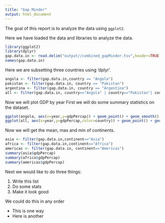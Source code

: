 ```yaml
---
title: "Gap Minder"
output: html_document
---
```


The goal of this report is to analyze the data using `ggplot2`.



Here we have loaded the data and libraries to analyze the data.
```r
library(ggplot2)
library(dplyr)
gap.data.in <- read.delim("output//combined_gapMinder.tsv",header=TRUE,sep="\t")
names(gap.data.in)
```
Here we are subsetting three countries using 'dplyr'.
```r
angola <- filter(gap.data.in,country == "Angola")
pakistan <- filter(gap.data.in, country == "Pakistan")
argentina <- filter(gap.data.in, country == "Argentina")
all <- filter(gap.data.in, country=="Angola" | country=="Pakistan"| country=="Argentina")
```
Now we will plot GDP by year
First we will do some summary statistics on the dataset.
```r
ggplot(angola, aes(x=year,y=gdpPercap)) + geom_point() + geom_smooth()
ggplot(all, aes(x=year,y=gdpPercap,color=country)) + geom_point() + geom_smooth() 
```
Now we will get the mean, max and min of continents.
```r
asia <- filter(gap.data.in,continent=="Asia")
africa <- filter(gap.data.in,continent=="Africa")
americas <- filter(gap.data.in, continent=="Americas")
summary(asia$gdpPercap)
summary(africa$gdpPercap)
summary(americas$gdpPercap)
```

Next we would like to do three things:

1. Write this list
2. Do some stats
3. Make it look good

We could do this in any order

* This is one way
* Here is another